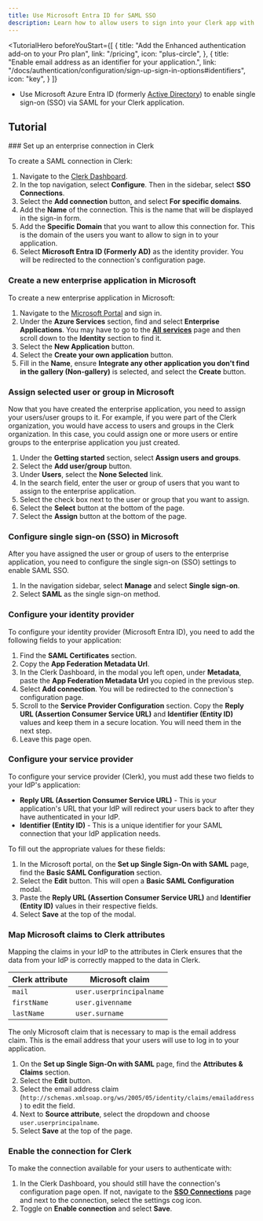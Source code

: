 ```yaml
---
title: Use Microsoft Entra ID for SAML SSO
description: Learn how to allow users to sign into your Clerk app with their Microsoft account using SAML SSO.
---
```


<TutorialHero
  beforeYouStart={[
    {
      title: "Add the Enhanced authentication add-on to your Pro plan",
      link: "/pricing",
      icon: "plus-circle",
    },
    {
      title: "Enable email address as an identifier for your application.",
      link: "/docs/authentication/configuration/sign-up-sign-in-options#identifiers",
      icon: "key",
    }
  ]}
>
  - Use Microsoft Azure Entra ID (formerly [Active Directory](https://learn.microsoft.com/en-us/entra/fundamentals/new-name)) to enable single sign-on (SSO) via SAML for your Clerk application.
</TutorialHero>

## Tutorial

<Steps>
  ### Set up an enterprise connection in Clerk

  To create a SAML connection in Clerk:

  1. Navigate to the [Clerk Dashboard](https://dashboard.clerk.com/last-active?path=user-authentication/sso-connections).
  1. In the top navigation, select **Configure**. Then in the sidebar, select **SSO Connections**.
  1. Select the **Add connection** button, and select **For specific domains**.
  1. Add the **Name** of the connection. This is the name that will be displayed in the sign-in form.
  1. Add the **Specific Domain** that you want to allow this connection for. This is the domain of the users you want to allow to sign in to your application.
  1. Select **Microsoft Entra ID (Formerly AD)** as the identity provider. You will be redirected to the connection's configuration page.

  ### Create a new enterprise application in Microsoft

  To create a new enterprise application in Microsoft:

  1. Navigate to the [Microsoft Portal](https://azure.microsoft.com/en-us/get-started/azure-portal) and sign in.
  1. Under the **Azure Services** section, find and select **Enterprise Applications**. You may have to go to the [**All services**](https://portal.azure.com/#allservices) page and then scroll down to the **Identity** section to find it.
  1. Select the **New Application** button.
  1. Select the **Create your own application** button.
  1. Fill in the **Name**, ensure **Integrate any other application you don't find in the gallery (Non-gallery)** is selected, and select the **Create** button.

  ### Assign selected user or group in Microsoft

  Now that you have created the enterprise application, you need to assign your users/user groups to it. For example, if you were part of the Clerk organization, you would have access to users and groups in the Clerk organization. In this case, you could assign one or more users or entire groups to the enterprise application you just created.

  1. Under the **Getting started** section, select **Assign users and groups**.
  1. Select the **Add user/group** button.
  1. Under **Users**, select the **None Selected** link.
  1. In the search field, enter the user or group of users that you want to assign to the enterprise application.
  1. Select the check box next to the user or group that you want to assign.
  1. Select the **Select** button at the bottom of the page.
  1. Select the **Assign** button at the bottom of the page.

  ### Configure single sign-on (SSO) in Microsoft

  After you have assigned the user or group of users to the enterprise application, you need to configure the single sign-on (SSO) settings to enable SAML SSO.

  1. In the navigation sidebar, select **Manage** and select **Single sign-on**.
  1. Select **SAML** as the single sign-on method.

  ### Configure your identity provider

  To configure your identity provider (Microsoft Entra ID), you need to add the following fields to your application:

  1. Find the **SAML Certificates** section.
  1. Copy the **App Federation Metadata Url**.
  1. In the Clerk Dashboard, in the modal you left open, under **Metadata**, paste the **App Federation Metadata Url** you copied in the previous step.
  1. Select **Add connection**. You will be redirected to the connection's configuration page.
  1. Scroll to the **Service Provider Configuration** section. Copy the **Reply URL (Assertion Consumer Service URL)** and **Identifier (Entity ID)** values and keep them in a secure location. You will need them in the next step.
  1. Leave this page open.

  ### Configure your service provider

  To configure your service provider (Clerk), you must add these two fields to your IdP's application:

  - **Reply URL (Assertion Consumer Service URL)** - This is your application's URL that your IdP will redirect your users back to after they have authenticated in your IdP.
  - **Identifier (Entity ID)** - This is a unique identifier for your SAML connection that your IdP application needs.

  To fill out the appropriate values for these fields:

  1. In the Microsoft portal, on the **Set up Single Sign-On with SAML** page, find the **Basic SAML Configuration** section.
  1. Select the **Edit** button. This will open a **Basic SAML Configuration** modal.
  1. Paste the **Reply URL (Assertion Consumer Service URL)** and **Identifier (Entity ID)** values in their respective fields.
  1. Select **Save** at the top of the modal.

  ### Map Microsoft claims to Clerk attributes

  Mapping the claims in your IdP to the attributes in Clerk ensures that the data from your IdP is correctly mapped to the data in Clerk.

  | Clerk attribute | Microsoft claim |
  | - | - |
  | `mail` | `user.userprincipalname` |
  | `firstName` | `user.givenname` |
  | `lastName` | `user.surname` |

  The only Microsoft claim that is necessary to map is the email address claim. This is the email address that your users will use to log in to your application.

  1. On the **Set up Single Sign-On with SAML** page, find the **Attributes & Claims** section.
  1. Select the **Edit** button.
  1. Select the email address claim (`http://schemas.xmlsoap.org/ws/2005/05/identity/claims/emailaddress`) to edit the field.
  1. Next to **Source attribute**, select the dropdown and choose `user.userprincipalname`.
  1. Select **Save** at the top of the page.

  ### Enable the connection for Clerk

  To make the connection available for your users to authenticate with:

  1. In the Clerk Dashboard, you should still have the connection's configuration page open. If not, navigate to the [**SSO Connections**](https://dashboard.clerk.com/last-active?path=user-authentication/sso-connections) page and next to the connection, select the settings cog icon.
  1. Toggle on **Enable connection** and select **Save**.
</Steps>
